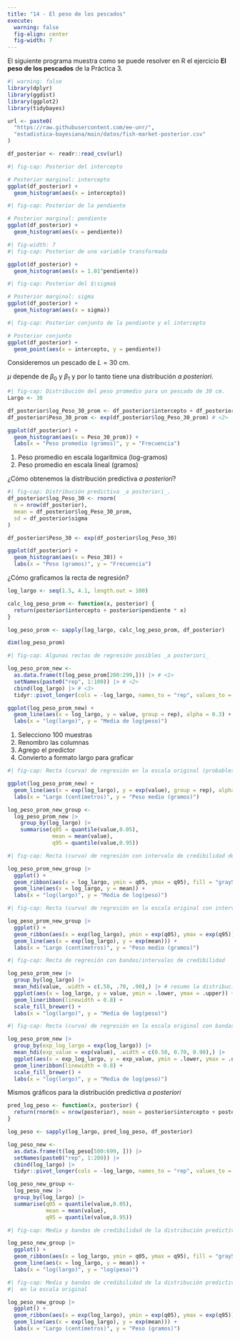 ```yaml
---
title: "14 - El peso de los pescados"
execute:
  warning: false
  fig-align: center
  fig-width: 7
---
```


El siguiente programa muestra como se puede resolver en R el ejercicio
**El peso de los pescados** de la Práctica 3.

```r
#| warning: false
library(dplyr)
library(ggdist)
library(ggplot2)
library(tidybayes)

url <- paste0(
  "https://raw.githubusercontent.com/ee-unr/",
  "estadistica-bayesiana/main/datos/fish-market-posterior.csv"
)

df_posterior <- readr::read_csv(url)
```


```r
#| fig-cap: Posterior del intercepto

# Posterior marginal: intercepto
ggplot(df_posterior) +
  geom_histogram(aes(x = intercepto))
```

```r
#| fig-cap: Posterior de la pendiente

# Posterior marginal: pendiente
ggplot(df_posterior) +
  geom_histogram(aes(x = pendiente))
```

```r
#| fig-width: 7
#| fig-cap: Posterior de una variable transformada

ggplot(df_posterior) +
  geom_histogram(aes(x = 1.01^pendiente))
```

```r
#| fig-cap: Posterior del $\sigma$

# Posterior marginal: sigma
ggplot(df_posterior) +
  geom_histogram(aes(x = sigma))
```

```r
#| fig-cap: Posterior conjunto de la pendiente y el intercepto

# Posterior conjunto
ggplot(df_posterior) +
  geom_point(aes(x = intercepto, y = pendiente))
```

Consideremos un pescado de $L = 30\text{ cm}$.

$\mu$ depende de $\beta_0$ y $\beta_1$ y por lo tanto tiene una distribución _a posteriori_.

```r
#| fig-cap: Distribución del peso promedio para un pescado de 30 cm.
Largo <- 30

df_posterior$log_Peso_30_prom <- df_posterior$intercepto + df_posterior$pendiente * log(Largo) # <1>
df_posterior$Peso_30_prom <- exp(df_posterior$log_Peso_30_prom) # <2>

ggplot(df_posterior) +
  geom_histogram(aes(x = Peso_30_prom)) +
  labs(x = "Peso promedio (gramos)", y = "Frecuencia")
```

1. Peso promedio en escala logarítmica (log-gramos)
2. Peso promedio en escala lineal (gramos)

¿Cómo obtenemos la distribución predictiva _a posteriori_?

```r
#| fig-cap: Distribución predictiva _a posteriori_.
df_posterior$log_Peso_30 <- rnorm(
  n = nrow(df_posterior),
  mean = df_posterior$log_Peso_30_prom,
  sd = df_posterior$sigma
)

df_posterior$Peso_30 <- exp(df_posterior$log_Peso_30)

ggplot(df_posterior) +
  geom_histogram(aes(x = Peso_30)) +
  labs(x = "Peso (gramos)", y = "Frecuencia")
```

¿Cómo graficamos la recta de regresión?

```r
log_largo <- seq(1.5, 4.1, length.out = 100)

calc_log_peso_prom <- function(x, posterior) {
  return(posterior$intercepto + posterior$pendiente * x)
}

log_peso_prom <- sapply(log_largo, calc_log_peso_prom, df_posterior)

dim(log_peso_prom)
```


```r
#| fig-cap: Algunas rectas de regresión posibles _a posteriori_

log_peso_prom_new <-
  as.data.frame(t(log_peso_prom[200:299,])) |> # <1>
  setNames(paste0("rep", 1:100)) |> # <2>
  cbind(log_largo) |> # <3>
  tidyr::pivot_longer(cols = -log_largo, names_to = "rep", values_to = "value") # <4>

ggplot(log_peso_prom_new) +
  geom_line(aes(x = log_largo, y = value, group = rep), alpha = 0.3) +
  labs(x = "log(largo)", y = "Media de log(peso)")
```

1. Selecciono 100 muestras
2. Renombro las columnas
3. Agrego el predictor
4. Convierto a formato largo para graficar

```r
#| fig-cap: Recta (curva) de regresión en la escala original (probables _a posteriori_)

ggplot(log_peso_prom_new) +
  geom_line(aes(x = exp(log_largo), y = exp(value), group = rep), alpha = 0.3) +
  labs(x = "Largo (centímetros)", y = "Peso medio (gramos)")
```

```r
log_peso_prom_new_group <-
  log_peso_prom_new |>
    group_by(log_largo) |>
    summarise(q05 = quantile(value,0.05),
              mean = mean(value),
              q95 = quantile(value,0.95))
```


```r
#| fig-cap: Recta (curva) de regresión con intervalo de credibilidad del 90%

log_peso_prom_new_group |>
  ggplot() +
  geom_ribbon(aes(x = log_largo, ymin = q05, ymax = q95), fill = "gray50") +
  geom_line(aes(x = log_largo, y = mean)) +
  labs(x = "log(largo)", y = "Media de log(peso)")
```

```r
#| fig-cap: Recta (curva) de regresión en la escala original con intervalo de credibilidad del 90%

log_peso_prom_new_group |>
  ggplot() +
  geom_ribbon(aes(x = exp(log_largo), ymin = exp(q05), ymax = exp(q95)), fill = "gray50") +
  geom_line(aes(x = exp(log_largo), y = exp(mean))) +
  labs(x = "Largo (centímetros)", y = "Peso medio (gramos)")
```

```r
#| fig-cap: Recta de regresión con bandas/intervalos de credibilidad

log_peso_prom_new |>
  group_by(log_largo) |>
  mean_hdi(value, .width = c(.50, .70, .90),) |> # resumo la distribución a posteriori con media y hdi
  ggplot(aes(x = log_largo, y = value, ymin = .lower, ymax = .upper)) +
  geom_lineribbon(linewidth = 0.8) +
  scale_fill_brewer() +
  labs(x = "log(largo)", y = "Media de log(peso)")
```

```r
#| fig-cap: Recta (curva) de regresión en la escala original con bandas de credibilidad

log_peso_prom_new |>
  group_by(exp_log_largo = exp(log_largo)) |>
  mean_hdi(exp_value = exp(value), .width = c(0.50, 0.70, 0.90),) |>
  ggplot(aes(x = exp_log_largo, y = exp_value, ymin = .lower, ymax = .upper)) +
  geom_lineribbon(linewidth = 0.8) +
  scale_fill_brewer() +
  labs(x = "log(largo)", y = "Media de log(peso)")
```

Mismos gráficos para la distribución predictiva _a posteriori_

```r
pred_log_peso <- function(x, posterior) {
  return(rnorm(n = nrow(posterior), mean = posterior$intercepto + posterior$pendiente * x, sd = posterior$sigma))
}

log_peso <- sapply(log_largo, pred_log_peso, df_posterior)

log_peso_new <-
  as.data.frame(t(log_peso[500:699, ])) |>
  setNames(paste0("rep", 1:200)) |>
  cbind(log_largo) |>
  tidyr::pivot_longer(cols = -log_largo, names_to = "rep", values_to = "value")

log_peso_new_group <-
  log_peso_new |>
  group_by(log_largo) |>
  summarise(q05 = quantile(value,0.05),
            mean = mean(value),
            q95 = quantile(value,0.95))
```

```r
#| fig-cap: Media y bandas de credibilidad de la distribución predictiva _a posteriori_

log_peso_new_group |>
  ggplot() +
  geom_ribbon(aes(x = log_largo, ymin = q05, ymax = q95), fill = "gray50") +
  geom_line(aes(x = log_largo, y = mean)) +
  labs(x = "log(largo)", y = "log(peso)")
```

```r
#| fig-cap: Media y bandas de credibilidad de la distribución predictiva _a posteriori_
#|  en la escala original

log_peso_new_group |>
  ggplot() +
  geom_ribbon(aes(x = exp(log_largo), ymin = exp(q05), ymax = exp(q95)), fill = "gray50") +
  geom_line(aes(x = exp(log_largo), y = exp(mean))) +
  labs(x = "Largo (centímetros)", y = "Peso (gramos)")
```


